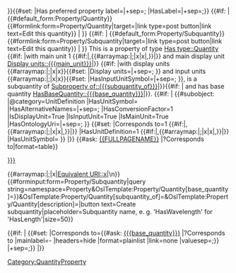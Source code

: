 <noinclude>
{{OslTemplate:Helper/Docu/FormTemplate}}
</noinclude>
<includeonly>
{{DISPLAYTITLE: {{#replace:{{PAGENAME}}|Has|}}}}{{#set: |Has preferred property label={{{label|}}}|+sep=; |HasLabel={{{label|}}}|+sep=;}}
{{#if: {{{main_unit|}}} 
| {{#default_form:Property/Quantity}}{{#formlink:form=Property/Quantity|target={{FULLPAGENAME}}|link type=post button|link text=Edit this quantity}} |
}}
{{#if: {{{subquantity_of|}}} 
| {{#default_form:Property/Subquantity}}{{#formlink:form=Property/Subquantity|target={{FULLPAGENAME}}|link type=post button|link text=Edit this quantity}} |
}}
This is a property of type [[Has type::Quantity]] {{#if: {{{main_unit|}}} 
|with main unit 1 {{{main_unit}}}{{#if:{{{alternative_names|}}}|,{{#arraymap:{{{alternative_names|}}}|;|x|x|,}}|}} and main display unit [[Display units::{{{main_unit}}}]]|}} {{#if:{{{subquantity_of|}}}
|with display units {{#arraymap:{{{display_units|}}}|;|x|x}}{{#set: |Display units={{{display_units|}}}|+sep=; }} and input units {{#arraymap:{{{input_units|}}}|;|x|x}}{{#set: |HasInputUnitSymbol={{{input_units|}}}|+sep=; }}, is a subquantity of [[Subproperty of::{{{subquantity_of}}}]]|}}{{#if:{{{base_quantity|}}}
|<nowiki> </nowiki> and has base quantity [[HasBaseQuantity::{{{base_quantity}}}]]|}}. 
{{#if: {{{main_unit|}}} | {{#subobject: 
|@category=UnitDefinition
|HasUnitSymbol={{{main_unit}}}
|HasAlternativeNames={{{alternative_names|}}}|+sep=;
|HasConversionFactor=1
|IsDisplayUnit=True
|IsInputUnit=True
|IsMainUnit=True
|HasOntologyUri={{{main_unit_ontology_uri|}}}|+sep=;
}}<!--
-->{{#set: 
|Corresponds to=1 {{{main_unit}}}{{#if:{{{alternative_names|}}}|,{{#arraymap:{{{alternative_names|}}}|;|x|x|,}}|}}
|HasUnitDefinition=1 {{{main_unit}}}{{#if:{{{alternative_names|}}}|,{{#arraymap:{{{alternative_names|}}}|;|x|x|,}}|}}
|HasUnitSymbol={{{main_unit}}}
}}
|}}
<!-- {{#ask: [[{{{base_quantity}}}]] |?HasUnitDefinition |format=template |template=Quantity_property/Store_corresponds_to}} -->
{{#ask: [[{{FULLPAGENAME}}]] |?Corresponds to|format=table}}

[[HasDescription::{{{description|}}}]]

{{#arraymap:{{{ontology_iri|}}}|;|x|[[Equivalent URI::x]]|\n}}
<!-- {{#forminput:form=Quantity_property/Subquantity_property|query string=namespace=Property&preload={{FULLPAGENAME}}&Quantity_property/Subquantity_property[main_unit]={{{main_unit}}}&Quantity_property/Subquantity_property[alternative_names]={{{alternative_names}}}&Quantity_property/Subquantity_property[base_quantity]={{{base_quantity}}}&Quantity_property/Subquantity_property[subquantity_of]={{FULLPAGENAME}}&Quantity_property/Subquantity_property[description]=Test|button text=Create subquantity|placeholder=Subquantity name, e. g. 'Has wavelength' for 'Has length'|size=50}} -->
<!-- {{#forminput:form=Property/Quantity|query string=namespace=Property&preload={{FULLPAGENAME}}&Property/Quantity[main_unit]={{{main_unit}}}&Property/Quantity[alternative_names]={{{alternative_names}}}&Property/Quantity[base_quantity]={{{base_quantity|{{FULLPAGENAME}}}}}&Property/Quantity[subquantity_of]={{FULLPAGENAME}}&Property/Quantity[description]={{{description|}}}|button text=Create subquantity|placeholder=Subquantity name, e. g. 'HasWavelength' for 'HasLength'|size=50}} -->
{{#forminput:form=Property/Subquantity|query string=namespace=Property&OslTemplate:Property/Quantity[base_quantity]={{{base_quantity|{{FULLPAGENAME}}}}}&OslTemplate:Property/Quantity[subquantity_of]={{FULLPAGENAME}}&OslTemplate:Property/Quantity[description]={{{description|}}}|button text=Create subquantity|placeholder=Subquantity name, e. g. 'HasWavelength' for 'HasLength'|size=50}}


{{{alternative_units|}}}
<!-- For Subquantities -->
{{#if: {{{base_quantity|}}} |
<!-- {{#arraymap: {{#ask: [[{{{base_quantity}}}]] |?Corresponds to |mainlabel=- |headers=hide |format=plainlist |link=none |valuesep=;}} |;|x| {{#set: |Corresponds to=x}} }} -->
{{#set: |Corresponds to={{#ask: [[{{{base_quantity}}}]] |?Corresponds to |mainlabel=- |headers=hide |format=plainlist |link=none |valuesep=;}} |+sep=;}}
|}}
{{OslTemplate:Property/Quantitative}}
[[Category:QuantityProperty]]
</includeonly>